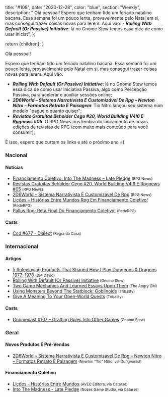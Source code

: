 
  title: "#108",
  date: "2020-12-28",
  color: "blue",
  section: "Weekly",
  description:
    "    Olá pessoal!    Espero que tenham tido um feriado natalino bacana. Essa semana foi um pouco lenta, provavelmente pelo Natal em si, mas consegui trazer coisas novas para lerem. Aqui vão:    - **_Rolling With Default (Or Passive) Initiative_**: lá no Gnome Stew temos essa dica de como usar Iniciat",
};

  return <InternalLayout meta={meta}>{children}</InternalLayout>;
}

Olá pessoal!

Espero que tenham tido um feriado natalino bacana. Essa semana foi um pouco lenta, provavelmente pelo Natal em si, mas consegui trazer coisas novas para lerem. Aqui vão:

- **_Rolling With Default (Or Passive) Initiative_**: lá no Gnome Stew temos essa dica de como usar Iniciativa Passiva, algo como Percepção Passiva, para acelerar e auxiliar sessões online;
- **_2D6World – Sistema Narrativista E Customizável De Rpg – Newton Nitro – Formatos Retrato E Paisagem_**: Tio Nitro lançou seu sistema num modelo &quot;pague o quanto quiser&quot;;
- **_Revistas Gratuitas Beholder Cego #20, World Building V4I6 E Rpgnews #05_**: O RPG News nos lembra do lançamento de novas edições de revistas de RPG (com muito mais conteúdo para você consumir);

É isso, espero que curtam os links e até o próximo ano =)

### Nacional

#### Notícias

- [Financiamento Coletivo: Into The Madness – Late Pledge] <small>(RPG News)</small>
- [Revistas Gratuitas Beholder Cego #20, World Building V4I6 E Rpgnews #05] <small>(RPG News)</small>
- [2D6World – Sistema Narrativista E Customizável De Rpg] <small>(RPG News)</small>
- [Lições – Histórias Entre Mundos Rpg Em Financiamento Coletivo!] <small>(RedeRPG)</small>
- [Pallus Rpg: Reta Final Do Financiamento Coletivo!] <small>(RedeRPG)</small>

#### Casts

- [Ccd #677 - Dialect] <small>(Regra da Casa)</small>

### Internacional

#### Artigos

- [5 Roleplaying Products That Shaped How I Play Dungeons &amp; Dragons 1977–1978] <small>(DM David)</small>
- [Rolling With Default (Or Passive) Initiative] <small>(Gnome Stew)</small>
- [Two Game Mechanics And Learned Essays Upon Them] <small>(The Angry GM)</small>
- [Using Monsters Beyond The Statblock: Goblinoids] <small>(Tribality)</small>
- [Give A Meaning To Your Open-World Quests] <small>(Tribality)</small>

#### Casts

- [Gnomecast #107 – Grafting Rules Into Other Games] <small>(Gnome Stew)</small>

### Geral

#### Novos Produtos E Pré-Vendas

- [2D6World – Sistema Narrativista E Customizável De Rpg – Newton Nitro – Formatos Retrato E Paisagem] <small>(Newton &quot;Tio&quot; Nitro, via Dungeonist)</small>

#### Financiamento Coletivo

- [Lições - Histórias Entre Mundos] <small>(AVEC Editora, via Catarse)</small>
- [Into The Madness - Late Pledge] <small>(Nozes Game Studio, via Catarse)</small>

[financiamento coletivo: into the madness – late pledge]: https://newsrpg.wordpress.com/2020/12/22/financiamento-coletivo-into-the-madness-late-pledge/
[into the madness - late pledge]: https://www.catarse.me/pt/intothemadness_LP
[5 roleplaying products that shaped how i play dungeons &amp; dragons 1977–1978]: https://dmdavid.com/tag/5-roleplaying-products-that-shaped-how-i-play-dungeons-dragons-1977-1978/
[using monsters beyond the statblock: goblinoids]: https://www.tribality.com/2020/12/22/using-monsters-beyond-the-statblock-goblinoids/
[give a meaning to your open-world quests]: https://www.tribality.com/2020/12/23/creating-quests-for-open-world-campaigns/
[two game mechanics and learned essays upon them]: https://theangrygm.com/two-game-mechanics/
[lições – histórias entre mundos rpg em financiamento coletivo!]: https://www.rederpg.com.br/2020/12/23/licoes-historias-entre-mundos-rpg-em-financiamento-coletivo/
[lições - histórias entre mundos]: https://www.catarse.me/licoes
[gnomecast #107 – grafting rules into other games]: https://gnomestew.com/gnomecast-107-grafting-rules-into-other-games/
[revistas gratuitas beholder cego #20, world building v4i6 e rpgnews #05]: https://newsrpg.wordpress.com/2020/12/24/beholder-cego-20-e/
[pallus rpg: reta final do financiamento coletivo!]: https://www.rederpg.com.br/2020/12/25/pallus-rpg-reta-final-do-financiamento-coletivo/
[2d6world – sistema narrativista e customizável de rpg]: https://newsrpg.wordpress.com/2020/12/26/2d6world-sistema-narrativista-e-customizavel-de-rpg/
[2d6world – sistema narrativista e customizável de rpg – newton nitro – formatos retrato e paisagem]: https://www.dungeonist.com/marketplace/product/2d6world-sistema-narrativista-e-customizavel-de-rpg-newton-nitro-formatos-retrato-e-paisagem/
[ccd #677 - dialect]: https://regradacasa.podbean.com/e/ccd-677-dialect/
[rolling with default (or passive) initiative]: https://gnomestew.com/rolling-with-default-or-passive-initiative/
